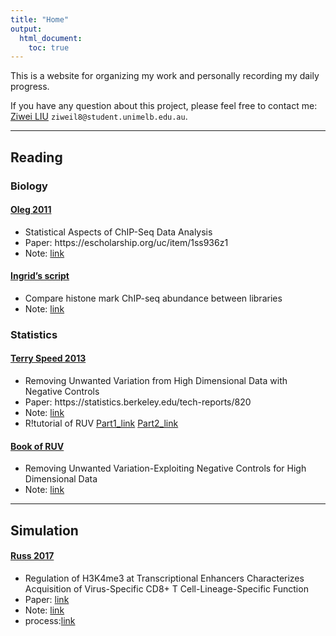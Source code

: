 ---
title: "Home"
output:
  html_document:
    toc: true
---

This is a website for organizing my work and personally recording my daily progress. 

If you have any question about this project, please feel free to contact me:
[Ziwei LIU]() `ziweil8@student.unimelb.edu.au`.

***

## Reading

### Biology

#### [Oleg 2011]()

- Statistical Aspects of ChIP-Seq Data Analysis
- Paper: https://escholarship.org/uc/item/1ss936z1
- Note: [link]()

#### [Ingrid's script]()

- Compare histone mark ChIP-seq abundance between libraries
- Note: [link]()

### Statistics

#### [Terry Speed 2013]()

- Removing Unwanted Variation from High Dimensional Data with Negative Controls
- Paper: https://statistics.berkeley.edu/tech-reports/820
- Note: [link]()
- R!tutorial of RUV [Part1_link](https://www.youtube.com/watch?v=Z9IjfmSRfVU) [Part2_link](https://www.youtube.com/watch?v=HUcZQC3xWDo&t=0s&index=5&list=PL4IzsxWztPdnyAKQQLxA4ucpaCLdsKvZw)

#### [Book of RUV]()

- Removing Unwanted Variation-Exploiting Negative Controls for High Dimensional Data
- Note: [link]()

***

## Simulation

#### [Russ 2017]()
- Regulation of H3K4me3 at Transcriptional Enhancers Characterizes Acquisition of Virus-Specific CD8+ T Cell-Lineage-Specific Function
- Paper: [link](https://www.cell.com/cell-reports/fulltext/S2211-1247(17)31779-5?_returnURL=https%3A%2F%2Flinkinghub.elsevier.com%2Fretrieve%2Fpii%2FS2211124717317795%3Fshowall%3Dtrue#secsectitle0130)
- Note: [link]()
- process:[link](first-analysis)

